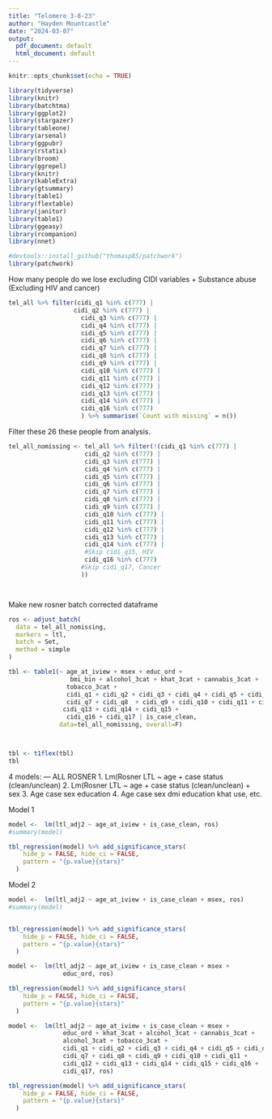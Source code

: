 ```yaml
---
title: "Telomere 3-8-23"
author: "Hayden Mountcastle"
date: "2024-03-07"
output:
  pdf_document: default
  html_document: default
---
```


```r
knitr::opts_chunk$set(echo = TRUE)
```


```r
library(tidyverse)
library(knitr)
library(batchtma)
library(ggplot2)
library(stargazer)
library(tableone)
library(arsenal)
library(ggpubr)
library(rstatix)
library(broom)
library(ggrepel)
library(knitr)
library(kableExtra)
library(gtsummary)
library(table1)
library(flextable)
library(janitor)
library(table1)
library(ggeasy)
library(rcompanion)
library(nnet)

#devtools::install_github("thomasp85/patchwork")
library(patchwork)
```


How many people do we lose excluding CIDI variables + Substance abuse
(Excluding HIV and cancer)
```r

tel_all %>% filter(cidi_q1 %in% c(777) | 
                  cidi_q2 %in% c(777) |
                    cidi_q3 %in% c(777) |
                    cidi_q4 %in% c(777) |
                    cidi_q5 %in% c(777) |
                    cidi_q6 %in% c(777) |
                    cidi_q7 %in% c(777) |
                    cidi_q8 %in% c(777) |
                    cidi_q9 %in% c(777) |
                    cidi_q10 %in% c(777) |
                    cidi_q11 %in% c(777) |
                    cidi_q12 %in% c(777) |
                    cidi_q13 %in% c(777) |
                    cidi_q14 %in% c(777) |
                    cidi_q16 %in% c(777) 
                    ) %>% summarise(`Count with missing` = n())


```
Filter these 26 these people from analysis.
```r


tel_all_nomissing <- tel_all %>% filter(!(cidi_q1 %in% c(777) | 
                     cidi_q2 %in% c(777) |
                     cidi_q3 %in% c(777) |
                     cidi_q4 %in% c(777) |
                     cidi_q5 %in% c(777) |
                     cidi_q6 %in% c(777) |
                     cidi_q7 %in% c(777) |
                     cidi_q8 %in% c(777) |
                     cidi_q9 %in% c(777) |
                     cidi_q10 %in% c(777) |
                     cidi_q11 %in% c(777) |
                     cidi_q12 %in% c(777) |
                     cidi_q13 %in% c(777) |
                     cidi_q14 %in% c(777) |
                     #Skip cidi_q15, HIV
                     cidi_q16 %in% c(777) 
                    #Skip cidi_q17, Cancer
                    ))




```

Make new rosner batch corrected dataframe
```r

ros <- adjust_batch(
  data = tel_all_nomissing,
  markers = ltl,
  batch = Set,
  method = simple
)

```

```r

tbl <- table1(~ age_at_iview + msex + educ_ord + 
                 bmi_bin + alcohol_3cat + khat_3cat + cannabis_3cat + 
                tobacco_3cat + 
                cidi_q1 + cidi_q2 + cidi_q3 + cidi_q4 + cidi_q5 + cidi_q6 +
                cidi_q7 + cidi_q8  + cidi_q9 + cidi_q10 + cidi_q11 + cidi_q12 +
               cidi_q13 + cidi_q14 + cidi_q15 + 
                cidi_q16 + cidi_q17 | is_case_clean,
              data=tel_all_nomissing, overall=F)



tbl <- t1flex(tbl) 
tbl


```


4 models: — ALL ROSNER
	1. Lm(Rosner LTL ~ age + case status (clean/unclean)
 	2. Lm(Rosner LTL ~ age + case status (clean/unclean) + sex
	3. Age case sex education 
	4. Age case sex dmi education khat use, etc.
	
Model 1
```r

model <-  lm(ltl_adj2 ~ age_at_iview + is_case_clean, ros)
#summary(model)

tbl_regression(model) %>% add_significance_stars(
    hide_p = FALSE, hide_ci = FALSE,
    pattern = "{p.value}{stars}"
  )
```

Model 2
```r

model <-  lm(ltl_adj2 ~ age_at_iview + is_case_clean + msex, ros)
#summary(model)


tbl_regression(model) %>% add_significance_stars(
    hide_p = FALSE, hide_ci = FALSE,
    pattern = "{p.value}{stars}"
  )
```

```r

model <-  lm(ltl_adj2 ~ age_at_iview + is_case_clean + msex +
               educ_ord, ros)

tbl_regression(model) %>% add_significance_stars(
    hide_p = FALSE, hide_ci = FALSE,
    pattern = "{p.value}{stars}"
  )

```
```r

model <-  lm(ltl_adj2 ~ age_at_iview + is_case_clean + msex +
               educ_ord + khat_3cat + alcohol_3cat + cannabis_3cat + 
               alcohol_3cat + tobacco_3cat + 
               cidi_q1 + cidi_q2 + cidi_q3 + cidi_q4 + cidi_q5 + cidi_q6 +
               cidi_q7 + cidi_q8 + cidi_q9 + cidi_q10 + cidi_q11 +
               cidi_q12 + cidi_q13 + cidi_q14 + cidi_q15 + cidi_q16 +
               cidi_q17, ros)

tbl_regression(model) %>% add_significance_stars(
    hide_p = FALSE, hide_ci = FALSE,
    pattern = "{p.value}{stars}"
  )

```
